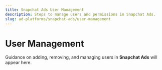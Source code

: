 ```yaml
---
title: Snapchat Ads User Management
description: Steps to manage users and permissions in Snapchat Ads.
slug: ad-platforms/snapchat-ads/user-management
---
```


# User Management

Guidance on adding, removing, and managing users in **Snapchat Ads** will appear here.
